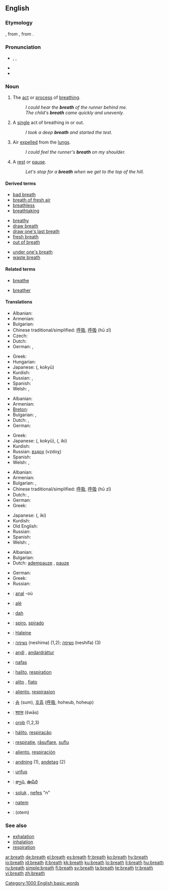 ==English==
{{wikipedia|breath (disambiguation)}}
{{rank|sorry|share|working|988|breath|camp|prove|engaged}}

===Etymology===
{{etyl|ang}} {{term|bræþ|brǣþ|smell, exhalation}}, from {{proto|Germanic|brǣþoz}}, from {{proto|Indo-European|bʰrēto-|exhalation from heat; steam}}.

===Pronunciation===
* {{enPR|brĕth}}, {{IPA|/brɛθ/}}, {{SAMPA|/brET/}}
* {{audio|en-us-breath.ogg|Audio (US)}}
* {{rhymes|ɛθ}}

===Noun===
{{en-noun|s|-}}
{{wikipedia}}

# {{uncountable}} The [[act]] or [[process]] of [[breathe|breathing]].
#: ''I could hear the '''breath''' of the runner behind me.''
#: ''The child's '''breath''' came quickly and unevenly.''
# {{countable}} A [[single]] act of breathing in or out.
#: ''I took a deep '''breath''' and started the test.''
# {{uncountable}} Air [[expel]]led from the [[lung]]s.
#: ''I could feel the runner's '''breath''' on my shoulder.''
# {{countable}} A [[rest]] or [[pause]].
#: ''Let's stop for a '''breath''' when we get to the top of the hill.''

====Derived terms====
{{rel-top3|Terms derived from ''breath''}}
* [[bad breath]]
* [[breath of fresh air]]
* [[breathless]]
* [[breathtaking]]
{{rel-mid3}}
* [[breathy]]
* [[draw breath]]
*[[draw one's last breath]]
* [[fresh breath]]
* [[out of breath]]
{{rel-mid3}}
* [[under one's breath]]
* [[waste breath]]
{{rel-bottom}}

====Related terms====
{{rel-top|Terms etymologically related to ''breath''}}
* [[breathe]]
{{rel-mid}}
* [[breather]]
{{rel-bottom}}

====Translations====
{{trans-top|act or process of breathing}}
* Albanian: {{t-|sq|frymëmarrje|xs=Albanian}}
* Armenian: {{t|hy|շնչառություն|tr=šnčaṙut'yun|sc=Armn|xs=Armenian}}
* Bulgarian: {{t|bg|дишане|n|sc=Cyrl}}
* Chinese traditional/simplified: [[呼吸]], [[呼吸]] (hū zī)
* Czech: {{t-|cs|dech|m}}
* Dutch: {{t+|nl|ademhaling|f}}
* German: {{t+|de|Atmen|n}},  {{t|de|Atmung|f}}
{{trans-mid}}
* Greek: {{t+|el|αναπνοή|f|tr=anapnoí|sc=Grek}}
* Hungarian: {{t+|hu|lélegzet}}
* Japanese: {{Jpan|[[呼吸]]}} ({{Jpan|[[こきゅう]]}}, kokyū)
* Kurdish: {{t+|ku|هه‌ناسه‌|sc=ku-Arab}}
* Russian: {{t+|ru|дыхание|n|tr=dyχánije|sc=Cyrl}}, {{t+|ru|вздох|sc=Cyrl}}
* Spanish: {{t|es|respiración|f}}
* Welsh: {{t|cy|anadl|m|f|xs=Welsh}},  {{t|cy|anadlau|p|xs=Welsh}}
{{trans-bottom}}

{{trans-top|a single act of breathing in and out}}
* Albanian: {{t-|sq|frymë|xs=Albanian}}
* Armenian: {{t-|hy|շունչ|tr=šunč|sc=Armn|xs=Armenian}}
* [[Breton]]: {{t+|br|anal|xs=Breton}}
* Bulgarian: {{t|bg|вдишване|n|sc=Cyrl}},  {{t|bg|издишване|n|sc=Cyrl}}
* Dutch: {{t+|nl|adem|m}}, {{t-|nl|asem|m}}
* German: {{t|de|Atemzug|m}}
{{trans-mid}}
* Greek: {{t+|el|αναπνοή|f|tr=anapnoí|sc=Grek}}
* Japanese: {{Jpan|[[呼吸]]}} ({{Jpan|[[こきゅう]]}}, kokyū), {{Jpan|[[息]]}} ({{Jpan|[[いき]]}}, iki)
* Kurdish: {{ku-Arab|[[هه‌ناسه‌]]}}
* Russian: [[вздох]] (vzdoχ) {{m}}
* Spanish: {{t|es|respiración}}
* Welsh: {{t|cy|anadl|m|f|xs=Welsh}},  {{t|cy|anadlau|p|xs=Welsh}}
{{trans-bottom}}

{{trans-top|air expelled from the lungs}}
* Albanian: {{t-|sq|frymë|xs=Albanian}}
* Armenian: {{t-|hy|շունչ|tr=šunč|sc=Armn|xs=Armenian}}
* Bulgarian: {{t|bg|дъх|m|sc=Cyrl}},  {{t|bg|дихание|n|sc=Cyrl}}
* Chinese traditional/simplified: [[呼吸]], [[呼吸]] (hū zī)
* Dutch: {{t+|nl|adem|m}}, {{t-|nl|asem|m}}
* German: {{t+|de|Atem|m}}
* Greek: {{t|el|ανάσα|f|tr=anása|sc=Grek}}
{{trans-mid}}
* Japanese: {{Jpan|[[息]]}} ({{Jpan|[[いき]]}}, iki)
* Kurdish: {{ku-Arab|[[هه‌ناسه‌]]}}
* Old English: {{t-|ang|æþm|m|xs=Old English}}
* Russian: {{t+|ru|дыхание|n|tr=dyχánije|sc=Cyrl}}
* Spanish: {{t|es|aliento|m}}
* Welsh: {{t|cy|anadl|m|f|xs=Welsh}},  {{t|cy|anadlau|p|xs=Welsh}}
{{trans-bottom}}

{{trans-top|a rest or pause}}
* Albanian: {{t-|sq|frymë|xs=Albanian}}
* Bulgarian: {{t|bg|отдих|m|sc=Cyrl}}
* Dutch: [[adempauze]] {{f}}, [[pauze]] {{f}}
{{trans-mid}}
* German: {{t+|de|Atempause|f}}
* Greek: {{t|el|ανάσα|f|tr=anása|sc=Grek}}
* Russian: {{t+|ru|передышка|f|tr=p'er'edýška|sc=Cyrl}}
{{trans-bottom}}

{{checktrans-top}}
* {{ttbc|Breton}}: [[anal]] {{f}} -où
* {{ttbc|Catalan}}: [[alè]] {{m}}
* {{ttbc|Croatian}}: [[dah]] {{m}}
* {{ttbc|Esperanto}}: [[spiro]], [[spirado]]
* {{ttbc|French}}: [[Haleine]]
* {{ttbc|Hebrew}}: [[נשימה]] (neshima) {{f}} (1,2); [[נשיפה]] (neshifa) {{f}} (3)
* {{ttbc|Icelandic}}: [[andi]] {{m}}, [[andardráttur]] {{m}}
* {{ttbc|Indonesian}}: [[nafas]]
* {{ttbc|Interlingua}}: [[halito]], [[respiration]]
* {{ttbc|Italian}}: [[alito]] {{m}}, [[fiato]] {{m}}
{{trans-mid}}
* {{ttbc|Judeo-Spanish}}: [[aliento]], [[respirasion]]
* {{ttbc|Korean}}: [[숨]] (sum), [[호흡]] ([[呼吸]], hoheub, hoheup)
* {{ttbc|Marathi}}: [[श्वास]] (šwās) {{g|Marathi}}
* {{ttbc|Old English}}: [[oroþ]] {{n}} (1,2,3)
* {{ttbc|Portuguese}}: [[hálito]], [[respiração]]
* {{ttbc|Romanian}}: [[respiraţie]], [[răsuflare]], [[suflu]]
* {{ttbc|Spanish}}: [[aliento]], [[respiración]]
* {{ttbc|Swedish}}: [[andning]] (1), [[andetag]] (2)
* {{ttbc|Central Atlas Tamazight}}: [[unfus]] {{m}}
* {{ttbc|Telugu}}: [[శ్వాస]], [[ఊపిరి]]
* {{ttbc|Turkish}}: [[soluk]] , [[nefes]] "n"
* {{ttbc|Volapük}}: [[natem]]
* {{ttbc|Yiddish}}: (otem)
{{trans-bottom}}

===See also===
* [[exhalation]]
* [[inhalation]]
* [[respiration]]

[[Category:1000 English basic words]]

[[ar:breath]]
[[de:breath]]
[[el:breath]]
[[es:breath]]
[[fr:breath]]
[[ko:breath]]
[[hy:breath]]
[[io:breath]]
[[id:breath]]
[[it:breath]]
[[kk:breath]]
[[ku:breath]]
[[lo:breath]]
[[li:breath]]
[[hu:breath]]
[[ru:breath]]
[[simple:breath]]
[[fi:breath]]
[[sv:breath]]
[[ta:breath]]
[[te:breath]]
[[tr:breath]]
[[vi:breath]]
[[zh:breath]]
